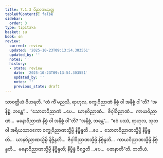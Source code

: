 ```yaml
---
title: 7.1.3 ဝိညာဏသုတ္တ
tableOfContents: false
sidebar:
  order: 3
type: tipitaka
basket: su
book: sn
review:
  current: review
  updated: '2025-10-23T09:13:54.303551'
  updated_by: ''
  notes: ''
  history:
  - state: review
    date: '2025-10-23T09:13:54.303551'
    updated_by: ''
    notes: ''
    previous_state: draft
---
```



<ReviewStatus review={frontmatter.review} showDetails={true} />

<HypothesisAnnotation frontmatter={frontmatter} />

<DynamicBreadcrumb />

<Division number="190" book="sn" e="ch" v="18" p="307">

<Paragraph number="1118" book="sn">
သာဝတ္ထိယံ ဝိဟရတိ. “တံ ကိံ မညသိ, ရာဟုလ, စက္ခုဝိညာဏံ နိစ္စံ ဝါ အနိစ္စံ ဝါ”တိ? “အနိစ္စံ, ဘန္တေ”…  “သောတဝိညာဏံ …ပေ…  ဃာနဝိညာဏံ…  ဇိဝှါဝိညာဏံ…  ကာယဝိညာဏံ…  မနောဝိညာဏံ နိစ္စံ ဝါ အနိစ္စံ ဝါ”တိ? “အနိစ္စံ, ဘန္တေ”…  “ဧဝံ ပဿံ, ရာဟုလ, သုတဝါ အရိယသာဝကော စက္ခုဝိညာဏသ္မိမ္ပိ နိဗ္ဗိန္ဒတိ …ပေ…  သောတဝိညာဏသ္မိမ္ပိ နိဗ္ဗိန္ဒတိ…  ဃာနဝိညာဏသ္မိမ္ပိ နိဗ္ဗိန္ဒတိ…  ဇိဝှါဝိညာဏသ္မိမ္ပိ နိဗ္ဗိန္ဒတိ…  ကာယဝိညာဏသ္မိမ္ပိ နိဗ္ဗိန္ဒတိ…  မနောဝိညာဏသ္မိမ္ပိ နိဗ္ဗိန္ဒတိ; နိဗ္ဗိန္ဒံ ဝိရဇ္ဇတိ …ပေ…  ပဇာနာတီ”တိ.

</Paragraph>
</Division>

<Paragraph number="1119" type="center" book="sn">
တတိယံ.
</Paragraph>